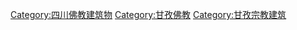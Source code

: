 [[Category:四川佛教建筑物|Category:四川佛教建筑物]]
[[Category:甘孜佛教|Category:甘孜佛教]]
[[Category:甘孜宗教建筑|Category:甘孜宗教建筑]]